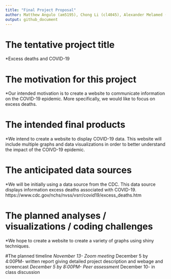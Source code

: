 ```yaml
---
title: "Final Project Proposal"
author: Matthew Angulo (am5195), Chong Li (cl4045), Alexander Melamed (am5195), Diana Sanchez (des2190)
output: github_document
---
```



# The tentative project title
*Excess deaths and COVID-19

# The motivation for this project
*Our intended motivation is to create a website to communicate information on the COVID-19 epidemic. More specifically, we would like to focus on excess deaths.

# The intended final products
*We intend to create a website to display COVID-19 data. This website will include multiple graphs and data visualizations in order to better understand the impact of the COIVD-19 epidemic.

# The anticipated data sources
*We will be initially using a data source from the CDC. This data source displays information excess deaths associated with COVID-19.
https://www.cdc.gov/nchs/nvss/vsrr/covid19/excess_deaths.htm

# The planned analyses / visualizations / coding challenges
*We hope to create a website to create a variety of graphs using shiny techniques. 

#The planned timeline
*November 13- Zoom meeting
*December 5 by 4:00PM- written report giving detailed project description and webage and screencast
*December 5 by 8:00PM- Peer assessment
*December 10- in class discussion
